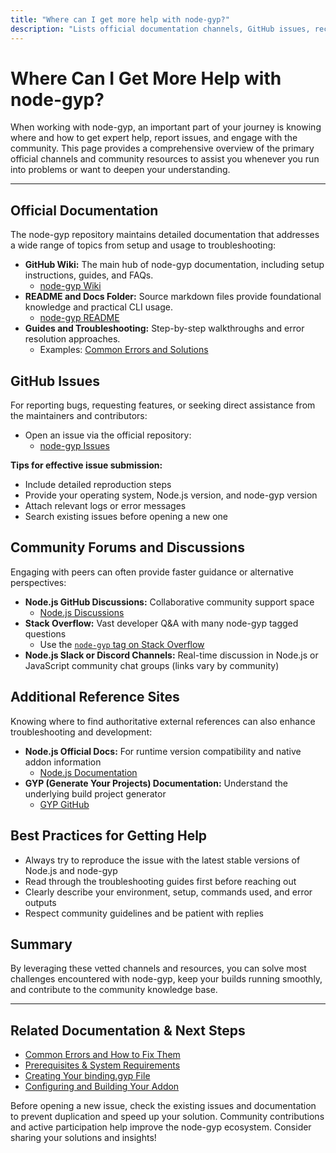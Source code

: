 ```yaml
---
title: "Where can I get more help with node-gyp?"
description: "Lists official documentation channels, GitHub issues, recommended forums, and key reference sites for finding solutions, submitting bugs, and interacting with other users and maintainers."
---
```


# Where Can I Get More Help with node-gyp?

When working with node-gyp, an important part of your journey is knowing where and how to get expert help, report issues, and engage with the community. This page provides a comprehensive overview of the primary official channels and community resources to assist you whenever you run into problems or want to deepen your understanding.

---

## Official Documentation

The node-gyp repository maintains detailed documentation that addresses a wide range of topics from setup and usage to troubleshooting:

- **GitHub Wiki:** The main hub of node-gyp documentation, including setup instructions, guides, and FAQs.
  - [node-gyp Wiki](https://github.com/nodejs/node-gyp/wiki)
- **README and Docs Folder:** Source markdown files provide foundational knowledge and practical CLI usage.
  - [node-gyp README](https://github.com/nodejs/node-gyp/blob/main/README.md)
- **Guides and Troubleshooting:** Step-by-step walkthroughs and error resolution approaches.
  - Examples: [Common Errors and Solutions](https://github.com/nodejs/node-gyp/blob/main/docs/Common-Errors.md)

## GitHub Issues

For reporting bugs, requesting features, or seeking direct assistance from the maintainers and contributors:

- Open an issue via the official repository:
  - [node-gyp Issues](https://github.com/nodejs/node-gyp/issues)

**Tips for effective issue submission:**

- Include detailed reproduction steps
- Provide your operating system, Node.js version, and node-gyp version
- Attach relevant logs or error messages
- Search existing issues before opening a new one

## Community Forums and Discussions

Engaging with peers can often provide faster guidance or alternative perspectives:

- **Node.js GitHub Discussions:** Collaborative community support space
  - [Node.js Discussions](https://github.com/nodejs/node/discussions)
- **Stack Overflow:** Vast developer Q&A with many node-gyp tagged questions
  - Use the [`node-gyp` tag on Stack Overflow](https://stackoverflow.com/questions/tagged/node-gyp)
- **Node.js Slack or Discord Channels:** Real-time discussion in Node.js or JavaScript community chat groups (links vary by community)
  
## Additional Reference Sites

Knowing where to find authoritative external references can also enhance troubleshooting and development:

- **Node.js Official Docs:** For runtime version compatibility and native addon information
  - [Node.js Documentation](https://nodejs.org/en/docs/)
- **GYP (Generate Your Projects) Documentation:** Understand the underlying build project generator
  - [GYP GitHub](https://gyp.gsrc.io/)

## Best Practices for Getting Help

- Always try to reproduce the issue with the latest stable versions of Node.js and node-gyp
- Read through the troubleshooting guides first before reaching out
- Clearly describe your environment, setup, commands used, and error outputs
- Respect community guidelines and be patient with replies

## Summary

By leveraging these vetted channels and resources, you can solve most challenges encountered with node-gyp, keep your builds running smoothly, and contribute to the community knowledge base.

---

## Related Documentation & Next Steps

- [Common Errors and How to Fix Them](https://github.com/nodejs/node-gyp/blob/main/docs/Common-Errors.md)
- [Prerequisites & System Requirements](https://github.com/nodejs/node-gyp/blob/main/docs/Prerequisites.md)
- [Creating Your binding.gyp File](https://github.com/nodejs/node-gyp/blob/main/docs/binding.gyp.md)
- [Configuring and Building Your Addon](https://github.com/nodejs/node-gyp/blob/main/docs/Configuring-Build.md)

<Tip>
Before opening a new issue, check the existing issues and documentation to prevent duplication and speed up your solution.
</Tip>

<Info>
Community contributions and active participation help improve the node-gyp ecosystem. Consider sharing your solutions and insights!
</Info>